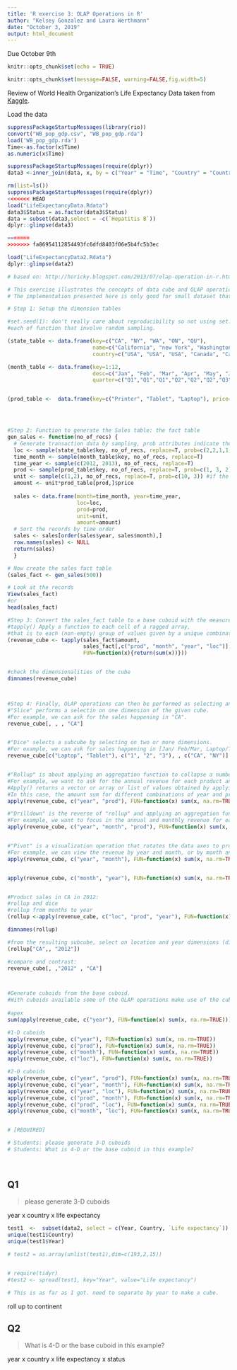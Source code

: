 ```yaml
---
title: 'R exercise 3: OLAP Operations in R'
author: "Kelsey Gonzalez and Laura Werthmann"
date: "October 3, 2019"
output: html_document
---
```

Due October 9th
```r
knitr::opts_chunk$set(echo = TRUE)
```

```r
knitr::opts_chunk$set(message=FALSE, warning=FALSE,fig.width=5)
```

Review of World Health Organization's Life Expectancy Data taken from [Kaggle](https://www.kaggle.com/kumarajarshi/life-expectancy-who).

Load the data 

```r
suppressPackageStartupMessages(library(rio))
convert("WB_pop_gdp.csv", "WB_pop_gdp.rda")
load('WB_pop_gdp.rda')
Time<-as.factor(x$Time)
as.numeric(x$Time)
```

```r
suppressPackageStartupMessages(require(dplyr))
data3 <-inner_join(data, x, by = c("Year" = "Time", "Country" = "Country Name"))

```

```r
rm(list=ls())
suppressPackageStartupMessages(require(dplyr))
<<<<<<< HEAD
load("LifeExpectancyData.Rdata")
data3$Status = as.factor(data3$Status)
data = subset(data3,select = -c(`Hepatitis B`))
dplyr::glimpse(data3)

=======
>>>>>>> fa86954112854493fc6dfd8403f06e5b4fc5b3ec

load("LifeExpectancyData2.Rdata")
dplyr::glimpse(data2)
```


```r
# based on: http://horicky.blogspot.com/2013/07/olap-operation-in-r.html

# This exercise illustrates the concepts of data cube and OLAP operations
# The implementation presented here is only good for small dataset that can be fit in to the memory of a computer.

# Step 1: Setup the dimension tables

#set.seed(1): don't really care about reproducibility so not using set.seed(). If we do care about reproducibility, we will set.seed() for 
#each of function that involve random sampling.  

(state_table <- data.frame(key=c("CA", "NY", "WA", "ON", "QU"),
                           name=c("California", "new York", "Washington", "Ontario", "Quebec"),
                           country=c("USA", "USA", "USA", "Canada", "Canada")))

(month_table <- data.frame(key=1:12,
                           desc=c("Jan", "Feb", "Mar", "Apr", "May", "Jun", "Jul", "Aug", "Sep", "Oct", "Nov", "Dec"),
                           quarter=c("Q1","Q1","Q1","Q2","Q2","Q2","Q3","Q3","Q3","Q4","Q4","Q4")))


(prod_table <-  data.frame(key=c("Printer", "Tablet", "Laptop"), price=c(225, 570, 1120)))




#Step 2: Function to generate the Sales table: the fact table
gen_sales <- function(no_of_recs) {
  # Generate transaction data by sampling, prob attributes indicate the change for the levels of a factor to be sampled
  loc <- sample(state_table$key, no_of_recs, replace=T, prob=c(2,2,1,1,1))
  time_month <- sample(month_table$key, no_of_recs, replace=T)
  time_year <- sample(c(2012, 2013), no_of_recs, replace=T)
  prod <- sample(prod_table$key, no_of_recs, replace=T, prob=c(1, 3, 2))
  unit <- sample(c(1,2), no_of_recs, replace=T, prob=c(10, 3)) #if the chance for '1' to be sampled is 10, then the chance for '2' to be sampled is 3.
  amount <- unit*prod_table[prod,]$price
  
  sales <- data.frame(month=time_month, year=time_year,
                      loc=loc, 
                      prod=prod,
                      unit=unit,
                      amount=amount)
  # Sort the records by time order
  sales <- sales[order(sales$year, sales$month),]
  row.names(sales) <- NULL
  return(sales)
  }

# Now create the sales fact table
(sales_fact <- gen_sales(500))

# Look at the records
View(sales_fact)
#or
head(sales_fact)

#Step 3: Convert the sales_fact table to a base cuboid with the measure=amount, which is a 4-D array. 
#tapply() Apply a function to each cell of a ragged array, 
#that is to each (non-empty) group of values given by a unique combination of the levels of certain factors.
(revenue_cube <- tapply(sales_fact$amount, 
                        sales_fact[,c("prod", "month", "year", "loc")], 
                        FUN=function(x){return(sum(x))}))


#check the dimensionalities of the cube
dimnames(revenue_cube)



#Step 4: Finally, OLAP operations can then be performed as selecting and/or aggregating segments in the 4-D array. 
#"Slice" performs a selectin on one dimension of the given cube. 
#For example, we can ask for the sales happening in "CA".
revenue_cube[, , , "CA"]


#"Dice" selects a subcube by selecting on two or more dimensions.  
#For example, we can ask for sales happening in [Jan/ Feb/Mar, Laptop/Tablet, CA/NY].
revenue_cube[c("Laptop", "Tablet"), c("1", "2", "3"), , c("CA", "NY")]


#"Rollup" is about applying an aggregation function to collapse a number of dimensions. 
#For example, we want to ask for the annual revenue for each product and collapse the location dimension (ie: we don't care where we sold our product).  
#Apply() returns a vector or array or list of values obtained by applying a function to margins of an array or matrix.
#In this case, the amount sum for different combinations of year and prod are computed
apply(revenue_cube, c("year", "prod"), FUN=function(x) sum(x, na.rm=TRUE))

#"Drilldown" is the reverse of "rollup" and applying an aggregation function to a finer level of granularity.  
#For example, we want to focus in the annual and monthly revenue for each product and collapse the location dimension (i.e.,: we don't care where we sold our product).
apply(revenue_cube, c("year", "month", "prod"), FUN=function(x) sum(x, na.rm=TRUE))


#"Pivot" is a visualization operation that rotates the data axes to provide an alternative data presentation.  
#For example, we can view the revenue by year and month, or by month and year.
apply(revenue_cube, c("year", "month"), FUN=function(x) sum(x, na.rm=TRUE))


apply(revenue_cube, c("month", "year"), FUN=function(x) sum(x, na.rm=TRUE))


#Product sales in CA in 2012: 
#rollup and dice
#rollup from months to year
(rollup <-apply(revenue_cube, c("loc", "prod", "year"), FUN=function(x) sum(x, na.rm=TRUE)))

dimnames(rollup)

#from the resulting subcube, select on location and year dimensions (dice)
(rollup["CA",, "2012"])

#compare and contrast: 
revenue_cube[, ,"2012" , "CA"]



#Generate cuboids from the base cuboid. 
#With cuboids available some of the OLAP operations make use of the cuboids that have already been computed. 
  
#apex
sum(apply(revenue_cube, c("year"), FUN=function(x) sum(x, na.rm=TRUE)))

#1-D cuboids
apply(revenue_cube, c("year"), FUN=function(x) sum(x, na.rm=TRUE))
apply(revenue_cube, c("prod"), FUN=function(x) sum(x, na.rm=TRUE))
apply(revenue_cube, c("month"), FUN=function(x) sum(x, na.rm=TRUE))
apply(revenue_cube, c("loc"), FUN=function(x) sum(x, na.rm=TRUE))

#2-D cuboids
apply(revenue_cube, c("year", "prod"), FUN=function(x) sum(x, na.rm=TRUE))
apply(revenue_cube, c("year", "month"), FUN=function(x) sum(x, na.rm=TRUE))
apply(revenue_cube, c("year", "loc"), FUN=function(x) sum(x, na.rm=TRUE))
apply(revenue_cube, c("prod", "month"), FUN=function(x) sum(x, na.rm=TRUE))
apply(revenue_cube, c("prod", "loc"), FUN=function(x) sum(x, na.rm=TRUE))
apply(revenue_cube, c("month", "loc"), FUN=function(x) sum(x, na.rm=TRUE))


# [REQUIRED]

# Students: please generate 3-D cuboids
# Students: What is 4-D or the base cuboid in this example?
  
  

```


## Q1
>please generate 3-D cuboids


year x country x life expectancy 

```r
test1  <-  subset(data2, select = c(Year, Country, `Life expectancy`))
unique(test1$Country)
unique(test1$Year)

# test2 = as.array(unlist(test1),dim=c(193,2,15))


# require(tidyr)
#test2 <- spread(test1, key="Year", value="Life expectancy")

# This is as far as I got. need to separate by year to make a cube.
```



roll up to continent 


##  Q2
>What is 4-D or the base cuboid in this example?

year x country x life expectancy x status 

